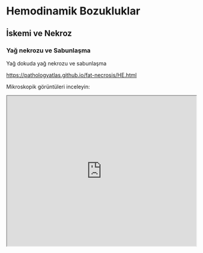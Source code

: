 # Hemodinamik Bozukluklar

## İskemi ve Nekroz

### Yağ nekrozu ve Sabunlaşma

Yağ dokuda yağ nekrozu ve sabunlaşma

<https://pathologyatlas.github.io/fat-necrosis/HE.html>

Mikroskopik görüntüleri inceleyin:

<iframe src="https://pathologyatlas.github.io/fat-necrosis/HE.html" style="height:400px;width:100%;">

</iframe>
